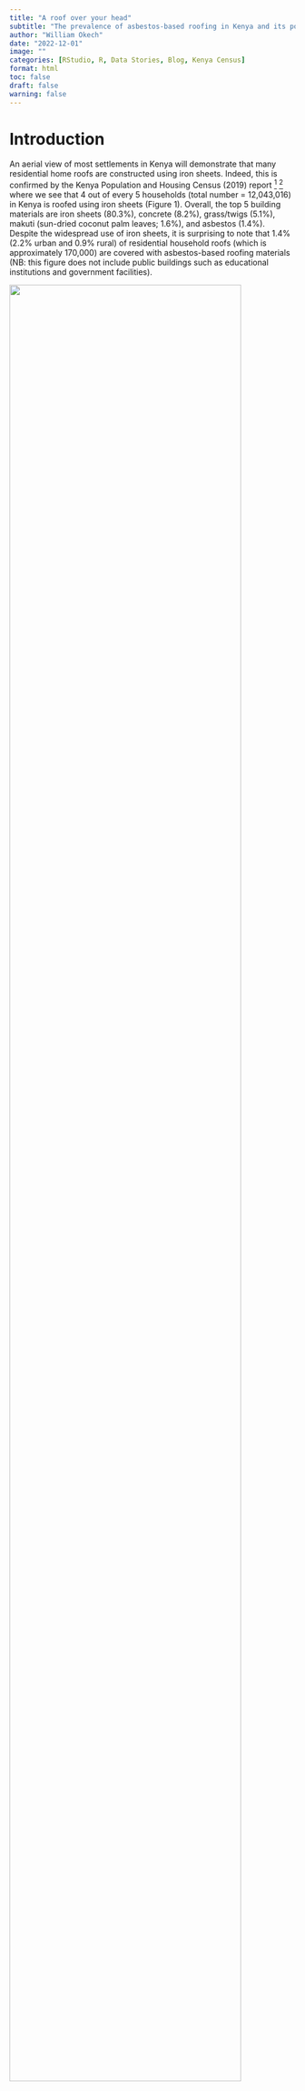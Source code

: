 ```yaml
---
title: "A roof over your head"
subtitle: "The prevalence of asbestos-based roofing in Kenya and its potential effects"
author: "William Okech"
date: "2022-12-01"
image: ""
categories: [RStudio, R, Data Stories, Blog, Kenya Census]
format: html
toc: false
draft: false
warning: false
---
```


# Introduction

An aerial view of most settlements in Kenya will demonstrate that many residential home roofs are constructed using iron sheets. Indeed, this is confirmed by the Kenya Population and Housing Census (2019) report [^1] [^2] where we see that 4 out of every 5 households (total number = 12,043,016) in Kenya is roofed using iron sheets (Figure 1). Overall, the top 5 building materials are iron sheets (80.3%), concrete (8.2%), grass/twigs (5.1%), makuti (sun-dried coconut palm leaves; 1.6%), and asbestos (1.4%). Despite the widespread use of iron sheets, it is surprising to note that 1.4% (2.2% urban and 0.9% rural) of residential household roofs (which is approximately 170,000) are covered with asbestos-based roofing materials (NB: this figure does not include public buildings such as educational institutions and government facilities).

[^1]: Kenya National Bureau of Statistics. The 2019 Kenya Population and Housing Census. Volume I: Population by County and Sub-County and Volume III: Distribution of Population by Age and Sex.

[^2]: Shelmith Kariuki (2020). rKenyaCensus: 2019 Kenya Population and Housing Census Results. R package version 0.0.2.

![](images/national_treemap.png){fig-align="center" width="90%"}

Figure 1: Roof types in Kenya (visualizations generated in RStudio)

# Asbestos and its potential risks

Asbestos refers to a class of six minerals that naturally form a bundle of fibers. These fibers have many properties that make them attractive, including a lack of electrical conductivity, and chemical, heat, and fire resistance. Historically, asbestos has been used for various commercial and industrial applications, including roofing shingles, automobile brakes, and textured paints for walls and ceilings [^3]. However, using asbestos for products that come into regular contact with humans is quite problematic. Why? Asbestos is a known human carcinogen, and the primary risk factor for most mesotheliomas is asbestos exposure [^4] [^5]. Furthermore, asbestos exposure (depending on the frequency, amount, and type) can cause asbestosis, pleural disease, and cancer. If asbestos-based materials remain intact, there is minimal risk to the user, but if materials are damaged via natural degradation or during home demolition and remodeling, tiny asbestos fibers will be released into the air [^6] [^7]. In Kenya, Legal Notice No. 121 of the Environmental Management and Coordination (Waste Management) Regulations (2006)[^8] states that waste containing asbestos is classified as hazardous. Why should Kenyans be concerned about this? In the 2013/2014 financial year, Kenya spent approximately one-tenth of its total health budget on asbestos-related cancers [^9] [^10] [^11].

[^3]: Learn About Asbestos (no date) EPA. Environmental Protection Agency. Available at: https://www.epa.gov/asbestos/learn-about-asbestos (Accessed: December 1, 2022).

[^4]: Asbestos exposure and cancer risk fact sheet (no date) National Cancer Institute. Available at: https://www.cancer.gov/about-cancer/causes-prevention/risk/substances/asbestos/asbestos-fact-sheet (Accessed: December 1, 2022).

[^5]: Asbestos (no date) World Health Organization. World Health Organization. Available at: https://www.iarc.who.int/risk-factor/asbestos/ (Accessed: December 1, 2022).

[^6]: Learn About Asbestos (no date) EPA. Environmental Protection Agency. Available at: https://www.epa.gov/asbestos/learn-about-asbestos (Accessed: December 1, 2022).

[^7]: Asbestos and your health (2016) Centers for Disease Control and Prevention. Centers for Disease Control and Prevention. Available at: https://www.atsdr.cdc.gov/asbestos/index.html (Accessed: December 1, 2022).

[^8]: Act Title: ENVIRONMENTAL MANAGEMENT AND CO-ORDINATION (no date) No. 8 of 1999. Available at: http://kenyalaw.org:8181/exist/kenyalex/sublegview.xql?subleg=No.+8+of+1999 (Accessed: December 1, 2022).

[^9]: Okoth, D. (2013) Slow transition from use of asbestos raises concern as cancer cases rise, The Standard. Available at: https://www.standardmedia.co.ke/lifestyle/article/2000096118/slow-transition-from-use-of-asbestos-raises-concern-as-cancer-cases-rise (Accessed: December 1, 2022).

[^10]: GCR, S. (2016) Kenya faces cancer epidemic caused by asbestos roofs, Global Construction Review. Available at: https://www.globalconstructionreview.com/kenya-faces-cancer-epid7emic-caus7ed-asbe7stos/ (Accessed: December 1, 2022).

[^11]: Irungu, S. (2020) Exposure to the noxious asbestos needs to be alleviated with a lot of care, Kenya Climate Innovation Center (KCIC). Available at: https://www.kenyacic.org/2019/11/exposure-to-the-noxious-asbestos-needs-to-be-alleviated-with-a-lot-of-care/ (Accessed: December 1, 2022).

Where do we find high numbers of asbestos-based roofs in Kenya? As previously stated, 1.4% of households in Kenya have asbestos-based roofs. Figure 2 demonstrates the percentage of households with asbestos-based roofs in every county in Kenya. Interestingly, 4 (Nairobi, Kajiado, Machakos, and Kiambu) out of the top 6 counties (from a total of 47) fall within the Nairobi Metropolitan region.

# Where do we find high numbers of asbestos-based roofs in Kenya?

As previously stated, 1.4% of households in Kenya have asbestos-based roofs. Figure 2 demonstrates the percentage of households with asbestos-based roofs in every county in Kenya. Interestingly, 4 (Nairobi, Kajiado, Machakos, and Kiambu) out of the top 6 counties (from a total of 47) fall within the Nairobi Metropolitan region.

![](images/all_counties_asbestos_barplot_map.png){fig-align="center" width="90%"}

Figure 2: Percentage(%) of households with asbestos-based roofs distributed by county (visualizations generated using RStudio)

Next, I investigated the subcounties with the highest number of households with asbestos-based roofs. The top 5 subcounties are located within Nairobi county, with Embakasi subcounty taking the lead with just over 8,000 households.

![](images/top_households_asbestos_raw.png){fig-align="center" width="90%"}

Figure 3: The top ten subcounties with the highest number of households that have asbestos-based roofs (visualizations generated using RStudio)

# Conclusion

Overall, this study demonstrates that a notable proportion of Kenyan households used asbestos-based roofing materials, with Nairobi Metropolitan county accounting for the largest number of households. It is widely acknowledged that asbestos is harmful to our health, and asbestos-related diseases impose a significant burden on the economy. However, the impact of these roofs on the health of residents may not be fully apparent as asbestos exposure may also occur in various settings such as educational facilities and government institutions. To lessen the impact of asbestos exposure, it would be beneficial for local/county governments to educate residents about the dangers of asbestos and facilitate the complex and costly removal of asbestos-based roofing materials.
